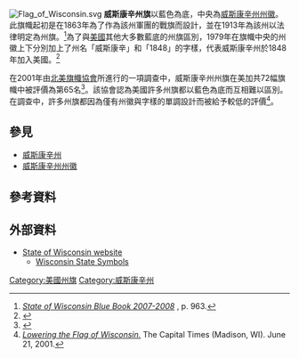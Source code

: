 {{noteTA
|T=zh-cn:威斯康星州州旗; zh-tw:威斯康辛州州旗; zh-hk:威斯康辛州州旗;
|G1=USState
}}
[[File:Flag_of_Wisconsin.svg|thumb]]
'''威斯康辛州旗'''以藍色為底，中央為[[威斯康辛州州徽|威斯康辛州州徽]]。此旗幟起初是在1863年為了作為該州軍團的戰旗而設計，並在1913年為該州以法律明定為州旗。<ref>[http://www.legis.wisconsin.gov/lrb/bb/07bb/pdf/961-966.pdf ''State of Wisconsin Blue Book 2007-2008''] {{Wayback|url=http://www.legis.wisconsin.gov/lrb/bb/07bb/pdf/961-966.pdf |date=20090227075257 }}, p. 963.</ref>為了與[[美國|美國]]其他大多數藍底的州旗區別，1979年在旗幟中央的州徽上下分別加上了州名「威斯康辛」和「1848」的字樣，代表威斯康辛州於1848年加入美國。<ref>{{Cite web |url=http://www.dnr.state.wi.us/org/caer/ce/eek/nature/state/flag.htm |title=Environmental Education for Kids! - Wisconsin's State Flag |access-date=2010-08-27 |archive-date=2012-02-19 |archive-url=https://web.archive.org/web/20120219220336/http://www.dnr.state.wi.us/org/caer/ce/eek/nature/state/flag.htm |dead-url=no }}</ref>

在2001年由[[北美旗幟協會|北美旗幟協會]]所進行的一項調查中，威斯康辛州州旗在美加共72幅旗幟中被評價為第65名<ref>{{Cite web |url=http://www.nava.org/Flag%20Design/State%26Provincial%20Survey%202001/surveyresults.htm |title=NAVA 2001 Flag Survey |access-date=2017-06-28 |archive-date=2011-06-06 |archive-url=https://web.archive.org/web/20110606033347/http://www.nava.org/Flag%20Design/State%26Provincial%20Survey%202001/surveyresults.htm |dead-url=yes }}</ref>。該協會認為美國許多州旗都以藍色為底而互相難以區別。在調查中，許多州旗都因為僅有州徽與字樣的單調設計而被給予較低的評價<ref>[http://www.highbeam.com/doc/1G1-75741802.html ''Lowering the Flag of Wisconsin.''] {{Wayback|url=http://www.highbeam.com/doc/1G1-75741802.html |date=20160505235921 }} The Capital Times (Madison, WI). June 21, 2001.</ref>。

==參見==
*[[威斯康辛州|威斯康辛州]]
*[[威斯康辛州州徽|威斯康辛州州徽]]

==參考資料==
{{Reflist|1}}

==外部資料==
*[http://www.wisconsin.gov/ State of Wisconsin website] {{Wayback|url=http://www.wisconsin.gov/ |date=20201126085746 }}
**[https://web.archive.org/web/20060113193528/http://www.legis.state.wi.us/lrb/bb/99bb/ch11.pdf Wisconsin State Symbols]

{{U.S. flags}}

[[Category:美國州旗|Category:美國州旗]]
[[Category:威斯康辛州|Category:威斯康辛州]]

{{Flag-stub}}
